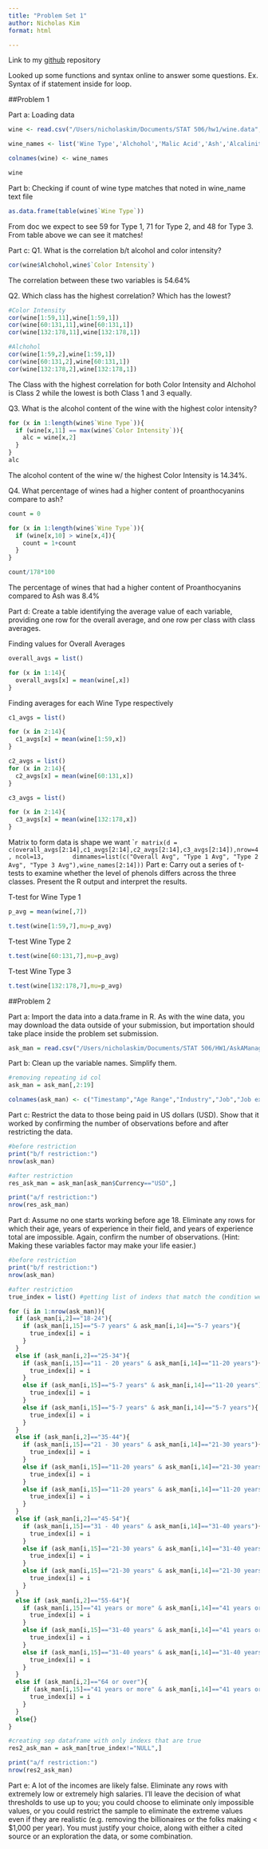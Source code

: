 ```yaml
---
title: "Problem Set 1"
author: Nicholas Kim
format: html

---
```

Link to my [github]("https://github.com/nick-kimm/Problem-Set-1") repository

Looked up some functions and syntax online to answer some questions. Ex. Syntax of if statement inside for loop. 

##Problem 1

Part a: Loading data
```r
wine <- read.csv("/Users/nicholaskim/Documents/STAT 506/hw1/wine.data",header = FALSE)

wine_names <- list('Wine Type','Alchohol','Malic Acid','Ash','Alcalinity of Ash','Magnesium','Total Phenols','Flavanoids','Nonflavanoid Phenols','Proanthocyanins','Color Intensity','Hue','OD280/OD315','Proline' )

colnames(wine) <- wine_names

wine
```

Part b: Checking if count of wine type matches that noted in wine_name text file
```r
as.data.frame(table(wine$`Wine Type`))
```
From doc we expect to see 59 for Type 1, 71 for Type 2, and 48 for Type 3. From table above we can see it matches!

Part c: Q1. What is the correlation b/t alcohol and color intensity?
```r
cor(wine$Alchohol,wine$`Color Intensity`)
```
The correlation between these two variables is 54.64%

Q2. Which class has the highest correlation? Which has the lowest?
```r
#Color Intensity
cor(wine[1:59,11],wine[1:59,1])
cor(wine[60:131,11],wine[60:131,1])
cor(wine[132:178,11],wine[132:178,1])

#Alchohol
cor(wine[1:59,2],wine[1:59,1])
cor(wine[60:131,2],wine[60:131,1])
cor(wine[132:178,2],wine[132:178,1])
```
The Class with the highest correlation for both Color Intensity and Alchohol is Class 2 while the lowest is both Class 1 and 3 equally.

Q3. What is the alcohol content of the wine with the highest color intensity?
```r
for (x in 1:length(wine$`Wine Type`)){
  if (wine[x,11] == max(wine$`Color Intensity`)){
    alc = wine[x,2]
  }
}
alc
```
The alcohol content of the wine w/ the highest Color Intensity is 14.34%.

Q4. What percentage of wines had a higher content of proanthocyanins compare to ash?
```r
count = 0

for (x in 1:length(wine$`Wine Type`)){
  if (wine[x,10] > wine[x,4]){
    count = 1+count
  }
}

count/178*100
```
The percentage of wines that had a higher content of Proanthocyanins compared to Ash was 8.4%

Part d: Create a table identifying the average value of each variable, providing one row for the overall average, and one row per class with class averages.

Finding values for Overall Averages
```r
overall_avgs = list()

for (x in 1:14){
  overall_avgs[x] = mean(wine[,x])
}
```

Finding averages for each Wine Type respectively
```r
c1_avgs = list()

for (x in 2:14){
  c1_avgs[x] = mean(wine[1:59,x])
}

c2_avgs = list()
for (x in 2:14){
  c2_avgs[x] = mean(wine[60:131,x])
}

c3_avgs = list()

for (x in 2:14){
  c3_avgs[x] = mean(wine[132:178,x])
}
```

Matrix to form data is shape we want
````r
matrix(d = c(overall_avgs[2:14],c1_avgs[2:14],c2_avgs[2:14],c3_avgs[2:14]),nrow=4, ncol=13,
       dimnames=list(c("Overall Avg", "Type 1 Avg", "Type 2 Avg", "Type 3 Avg"),wine_names[2:14]))
```
Part e: Carry out a series of t-tests to examine whether the level of phenols differs across the three classes. Present the R output and interpret the results.

T-test for Wine Type 1
```r
p_avg = mean(wine[,7])

t.test(wine[1:59,7],mu=p_avg)
```
T-test Wine Type 2
```r
t.test(wine[60:131,7],mu=p_avg)
```
T-test Wine Type 3
```r
t.test(wine[132:178,7],mu=p_avg)
```


##Problem 2

Part a: Import the data into a data.frame in R. As with the wine data, you may download the data outside of your submission, but importation should take place inside the problem set submission.
```r
ask_man = read.csv("/Users/nicholaskim/Documents/STAT 506/HW1/AskAManager.csv")
```

Part b: Clean up the variable names. Simplify them.
```r
#removing repeating id col
ask_man = ask_man[,2:19]

colnames(ask_man) <- c("Timestamp","Age Range","Industry","Job","Job ext","Salary","Overtime Salary","Currency","Other Currency","Salary ext","Country","State","City","Yrs Exp","Exp in Field","Highest Degree","Gender","Race")
```

Part c: Restrict the data to those being paid in US dollars (USD). Show that it worked by confirming the number of observations before and after restricting the data.
```r
#before restriction
print("b/f restriction:") 
nrow(ask_man)

#after restriction
res_ask_man = ask_man[ask_man$Currency=="USD",]

print("a/f restriction:")
nrow(res_ask_man)
```

Part d: Assume no one starts working before age 18. Eliminate any rows for which their age, years of experience in their field, and years of experience total are impossible. Again, confirm the number of observations. (Hint: Making these variables factor may make your life easier.)

```r
#before restriction
print("b/f restriction:") 
nrow(ask_man)

#after restriction
true_index = list() #getting list of indexs that match the condition we want

for (i in 1:nrow(ask_man)){
  if (ask_man[i,2]=="18-24"){
    if (ask_man[i,15]=="5-7 years" & ask_man[i,14]=="5-7 years"){
      true_index[i] = i
    }
  }
  else if (ask_man[i,2]=="25-34"){
    if (ask_man[i,15]=="11 - 20 years" & ask_man[i,14]=="11-20 years"){
      true_index[i] = i
    }
    else if (ask_man[i,15]=="5-7 years" & ask_man[i,14]=="11-20 years"){
      true_index[i] = i
    }
    else if (ask_man[i,15]=="5-7 years" & ask_man[i,14]=="5-7 years"){
      true_index[i] = i
    }
  }
  else if (ask_man[i,2]=="35-44"){
    if (ask_man[i,15]=="21 - 30 years" & ask_man[i,14]=="21-30 years"){
      true_index[i] = i
    }
    else if (ask_man[i,15]=="11-20 years" & ask_man[i,14]=="21-30 years"){
      true_index[i] = i
    }
    else if (ask_man[i,15]=="11-20 years" & ask_man[i,14]=="11-20 years"){
      true_index[i] = i
    }
  }
  else if (ask_man[i,2]=="45-54"){
    if (ask_man[i,15]=="31 - 40 years" & ask_man[i,14]=="31-40 years"){
      true_index[i] = i
    }
    else if (ask_man[i,15]=="21-30 years" & ask_man[i,14]=="31-40 years"){
      true_index[i] = i
    }
    else if (ask_man[i,15]=="21-30 years" & ask_man[i,14]=="21-30 years"){
      true_index[i] = i
    }
  }
  else if (ask_man[i,2]=="55-64"){
    if (ask_man[i,15]=="41 years or more" & ask_man[i,14]=="41 years or more"){
      true_index[i] = i
    }
    else if (ask_man[i,15]=="31-40 years" & ask_man[i,14]=="41 years or more"){
      true_index[i] = i
    }
    else if (ask_man[i,15]=="31-40 years" & ask_man[i,14]=="31-40 years"){
      true_index[i] = i
    }
  }
  else if (ask_man[i,2]=="64 or over"){
    if (ask_man[i,15]=="41 years or more" & ask_man[i,14]=="41 years or more"){
      true_index[i] = i
    }
  }
  else{}
}

#creating sep dataframe with only indexs that are true
res2_ask_man = ask_man[true_index!="NULL",]

print("a/f restriction:")
nrow(res2_ask_man)
```
Part e: A lot of the incomes are likely false. Eliminate any rows with extremely low or extremely high salaries. I’ll leave the decision of what thresholds to use up to you; you could choose to eliminate only impossible values, or you could restrict the sample to eliminate the extreme values even if they are realistic (e.g. removing the billionaires or the folks making < $1,000 per year). You must justify your choice, along with either a cited source or an exploration the data, or some combination.

```r
```   

